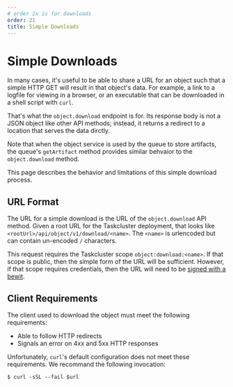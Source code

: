 ```yaml
---
# order 2x is for downloads
order: 21
title: Simple Downloads
---
```


# Simple Downloads

In many cases, it's useful to be able to share a URL for an object such that a simple HTTP GET will result in that object's data.
For example, a link to a logfile for viewing in a browser, or an executable that can be downloaded in a shell script with `curl`.

That's what the `object.download` endpoint is for.
Its response body is not a JSON object like other API methods; instead, it returns a redirect to a location that serves the data dirctly.

Note that when the object service is used by the queue to store artifacts, the queue's `getArtifact` method provides similar behvaior to the `object.download` method.

This page describes the behavior and limitations of this simple download process.

## URL Format

The URL for a simple download is the URL of the `object.download` API method.
Given a root URL for the Taskcluster deployment, that looks like `<rootUrl>/api/object/v1/download/<name>`.
The `<name>` is urlencoded but can contain un-encoded `/` characters.

This request requires the Taskcluster scope `object:download:<name>`.
If that scope is public, then the simple form of the URL will be sufficient.
However, if that scope requires credentials, then the URL will need to be [signed with a bewit](/docs/manual/design/apis/hawk/signed-urls).

## Client Requirements

The client used to download the object must meet the following requirements:

* Able to follow HTTP redirects
* Signals an error on 4xx and 5xx HTTP responses

Unfortunately, `curl`'s default configuration does not meet these requirements.
We recommand the following invocation:

```
$ curl -sSL --fail $url
```

